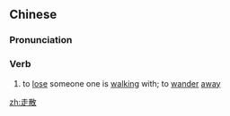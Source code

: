 ==Chinese==
{{zh-forms}}

===Pronunciation===
{{zh-pron
|m=zǒusàn
|c=zau2 saan2
|mn=cháu-sòaⁿ
|cat=v
}}

===Verb===
{{zh-verb}}

# to [[lose]] someone one is [[walk]]ing with; to [[wander]] [[away]]

[[zh:走散]]